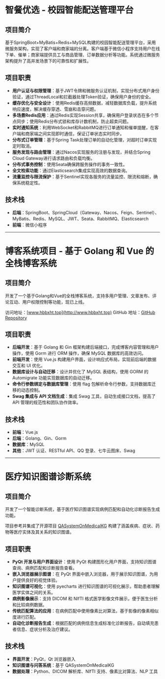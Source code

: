 # 智餐优选 - 校园智能配送管理平台

## 项目简介

基于SpringBoot+MyBatis+Redis+MySQL构建的校园智能配送管理平台，采用微服务架构，实现了客户端和商家端的分离。客户端基于微信小程序支持用户在线下单、催单；商家端提供员工与商品管理、订单数据分析等功能。系统通过微服务架构提升了高并发场景下的可靠性和扩展性。

## 项目职责

- **用户认证与权限管理**：基于JWT令牌和微服务认证机制，实现分布式用户身份验证，通过ThreadLocal和拦截器处理Token验证，确保用户身份的安全。
- **缓存优化与安全设计**：使用Redis缓存高频数据，减轻数据库负载，提升系统响应速度，解决缓存穿透、雪崩和击穿问题。
- **多场景Redis应用**：通过Redis实现Session共享，确保用户登录状态在多个节点同步；使用Redis分布式锁和库存计数机制，防止超卖问题。
- **实时通知系统**：利用WebSocket和RabbitMQ进行订单通知和催单提醒，在客户端和商家端之间实现即时通信，保证订单状态实时同步。
- **分布式订单管理**：基于Spring Task处理订单的自动化管理，对超时订单实现定时取消。
- **服务发现与路由管理**：通过Nacos实现服务的注册与发现，并结合Spring Cloud Gateway进行请求路由和负载均衡。
- **分布式事务控制**：使用Seata确保跨服务操作的事务一致性。
- **全文检索功能**：通过Elasticsearch集成实现高效的数据查询。
- **流量监控与限流保护**：基于Sentinel实现各服务的流量监控、限流和熔断，确保系统稳定性。

## 技术栈

- **后端**：SpringBoot、SpringCloud（Gateway、Nacos、Feign、Sentinel）、MyBatis、Redis、MySQL、JWT、Seata、RabbitMQ、Elasticsearch
- **前端**：微信小程序

---

# 博客系统项目 - 基于 Golang 和 Vue 的全栈博客系统

## 项目简介

开发了一个基于Golang和Vue的全栈博客系统，支持多用户管理、文章发布、评论互动、用户权限控制等功能，现已上线。

访问地址：[www.hbbxht.top](http://www.hbbxht.top)
GitHub 地址：[GitHub Repository](https://github.com/wiseXumaster/gvb_server)

## 项目职责

- **后端开发**：基于 Golang 和 Gin 框架构建后端接口，完成博客内容管理和用户操作，使用 Gorm 进行 ORM 操作，确保 MySQL 数据库的高效访问。
- **前端开发**：使用 Vue.js 构建用户界面，设计响应式布局，实现前后端的数据交互和 UI 优化。
- **数据库设计与自动迁移**：设计并优化了 MySQL 表结构，使用 GORM 的 Automigrate 功能实现数据库的自动迁移。
- **命令行参数绑定与数据库管理**：使用 flag 包解析命令行参数，支持数据库迁移的动态控制。
- **Swag 集成与 API 文档生成**：集成 Swag 工具，自动生成接口文档，提高了 API 管理的规范性和团队协作效率。

## 技术栈

- **前端**：Vue.js
- **后端**：Golang、Gin、Gorm
- **数据库**：MySQL
- **其他**：JWT 认证、RESTful API、QQ 登录、七牛云图床、Swag

---

# 医疗知识图谱诊断系统

## 项目简介

开发了一个智能诊断系统，基于医疗知识图谱实现病例匹配和自动化诊断报告生成功能。

项目参考并集成了开源项目 [QASystemOnMedicalKG](https://github.com/liuhuanyong/QASystemOnMedicalKG) 构建了涵盖疾病、症状、药物等医疗实体及其关系的知识图谱。

## 项目职责

- **PyQt 开发与用户界面设计**：使用 PyQt 构建图形化用户界面，支持知识图谱查询、病例匹配和诊断报告查看。
- **嵌入浏览器展示图谱**：在 PyQt 界面中嵌入浏览器，用于展示知识图谱，为用户提供良好的视觉体验。
- **知识图谱可视化**：使用 pyecharts 进行知识图谱的可视化展示，帮助患者理解医学实体之间的关系。
- **病例影像展示**：支持 DICOM 和 NIfTI 格式医学影像文件展示，便于医生分析和比较病例数据。
- **传统匹配算法的应用**：在病例匹配中使用像素比对算法，基于影像的像素相似度进行匹配。
- **自动化诊断报告生成**：根据匹配的病例信息生成标准化诊断报告，自动填充患者信息、症状分析及治疗建议。

## 技术栈

- **界面开发**：PyQt，Qt 浏览器嵌入
- **知识图谱与问答系统**：基于 QASystemOnMedicalKG
- **数据处理**：Python、DICOM 解析库、NIfTI 支持、像素比对算法、NLP 工具
